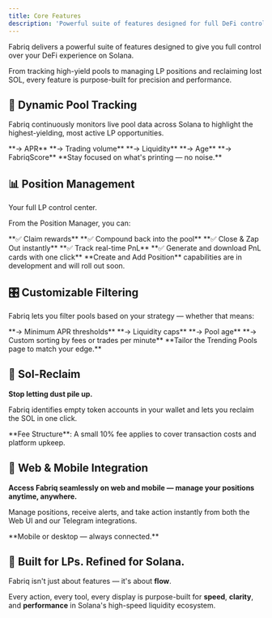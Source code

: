 ```yaml
---
title: Core Features
description: 'Powerful suite of features designed for full DeFi control on Solana'
---
```


Fabriq delivers a powerful suite of features designed to give you full control over your DeFi experience on Solana.

From tracking high-yield pools to managing LP positions and reclaiming lost SOL, every feature is purpose-built for precision and performance.

## 🔄 Dynamic Pool Tracking

Fabriq continuously monitors live pool data across Solana to highlight the highest-yielding, most active LP opportunities.

<CardGroup cols={2}>
  <Card title="Filter and Sort By" icon="filter">
    **→ APR**  
    **→ Trading volume**  
    **→ Liquidity**  
    **→ Age**  
    **→ FabriqScore**
  </Card>
  
  <Card title="Stay Focused" icon="target">
    **Stay focused on what's printing — no noise.**
  </Card>
</CardGroup>

## 📊 Position Management

Your full LP control center.

From the Position Manager, you can:

<CardGroup cols={2}>
  <Card title="Available Actions" icon="check-circle">
    **✅ Claim rewards**  
    **✅ Compound back into the pool**  
    **✅ Close & Zap Out instantly**  
    **✅ Track real-time PnL**  
    **✅ Generate and download PnL cards with one click**
  </Card>
  
  <Card title="Coming Soon" icon="clock">
    **Create and Add Position** capabilities are in development and will roll out soon.
  </Card>
</CardGroup>

## 🎛 Customizable Filtering

Fabriq lets you filter pools based on your strategy — whether that means:

<CardGroup cols={2}>
  <Card title="Filter Options" icon="sliders">
    **→ Minimum APR thresholds**  
    **→ Liquidity caps**  
    **→ Pool age**  
    **→ Custom sorting by fees or trades per minute**
  </Card>
  
  <Card title="Your Edge" icon="chart-line">
    **Tailor the Trending Pools page to match your edge.**
  </Card>
</CardGroup>

## 🧹 Sol-Reclaim

**Stop letting dust pile up.**

Fabriq identifies empty token accounts in your wallet and lets you reclaim the SOL in one click.

<Warning>
**Fee Structure**: A small 10% fee applies to cover transaction costs and platform upkeep.
</Warning>

## 📲 Web & Mobile Integration

**Access Fabriq seamlessly on web and mobile — manage your positions anytime, anywhere.**

Manage positions, receive alerts, and take action instantly from both the Web UI and our Telegram integrations.

<Info>
**Mobile or desktop — always connected.**
</Info>

## 🧵 Built for LPs. Refined for Solana.

Fabriq isn't just about features — it's about **flow**.

Every action, every tool, every display is purpose-built for **speed**, **clarity**, and **performance** in Solana's high-speed liquidity ecosystem.
